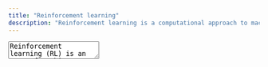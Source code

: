 ```yaml
---
title: "Reinforcement learning"
description: "Reinforcement learning is a computational approach to machine learning where agents take actions in an environment to maximize some notion of cumulative reward."
---
```




<TextArea full align="center">
Reinforcement learning (RL) is an area of machine learning concerned with how intelligent agents ought to take actions in an environment in order to maximize the notion of cumulative reward. Reinforcement learning is one of three basic machine learning paradigms, alongside supervised learning and unsupervised learning.
</TextArea>


<Libraries title="Reinforcement learning" description="Discover Reinforcement learning">
  <Library
    name="What is reinforcement learning?"
    description="Comprehensive article on Wikipedia about reinforcement learning"
    href="https://en.wikipedia.org/wiki/Reinforcement_learning"
  />
</Libraries>
